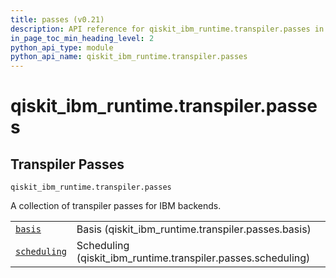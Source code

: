 ```yaml
---
title: passes (v0.21)
description: API reference for qiskit_ibm_runtime.transpiler.passes in qiskit-ibm-runtime v0.21
in_page_toc_min_heading_level: 2
python_api_type: module
python_api_name: qiskit_ibm_runtime.transpiler.passes
---
```


<span id="module-qiskit_ibm_runtime.transpiler.passes" />

<span id="qiskit-ibm-runtime-transpiler-passes" />

# qiskit\_ibm\_runtime.transpiler.passes

<span id="transpiler-passes-qiskit-ibm-runtime-transpiler-passes" />

## Transpiler Passes

`qiskit_ibm_runtime.transpiler.passes`

A collection of transpiler passes for IBM backends.

|                                                                                                                                                                          |                                                                |
| ------------------------------------------------------------------------------------------------------------------------------------------------------------------------ | -------------------------------------------------------------- |
| [`basis`](qiskit_ibm_runtime.transpiler.passes.basis#module-qiskit_ibm_runtime.transpiler.passes.basis "qiskit_ibm_runtime.transpiler.passes.basis")                     | Basis (qiskit\_ibm\_runtime.transpiler.passes.basis)           |
| [`scheduling`](qiskit_ibm_runtime.transpiler.passes.scheduling#module-qiskit_ibm_runtime.transpiler.passes.scheduling "qiskit_ibm_runtime.transpiler.passes.scheduling") | Scheduling (qiskit\_ibm\_runtime.transpiler.passes.scheduling) |

